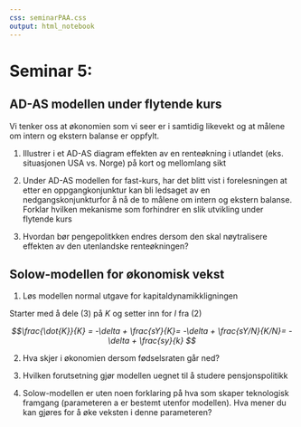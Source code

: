 ```yaml
---
css: seminarPAA.css
output: html_notebook
---
```


# Seminar 5:

## AD-AS modellen under flytende kurs

Vi tenker oss at økonomien som vi seer er i samtidig likevekt og at målene om intern og ekstern balanse er oppfylt.

1. Illustrer i et AD-AS diagram effekten av en renteøkning i utlandet (eks. situasjonen USA vs. Norge) på
kort og mellomlang sikt

2. Under AD-AS modellen for fast-kurs, har det blitt vist i forelesningen at etter en oppgangkonjunktur kan bli ledsaget av en nedgangskonjunkturfor å nå de to målene om intern og ekstern balanse. Forklar hvilken mekanisme som forhindrer en slik utvikling under flytende kurs

3. Hvordan bør pengepolitkken endres dersom den skal nøytralisere effekten av den utenlandske renteøkningen? 

## Solow-modellen for økonomisk vekst

1. Løs modellen normal utgave for kapitaldynamikkligningen

Starter med å dele $(3)$ på $K$ og setter inn for $I$ fra (2)

*$$\frac{\dot{K}}{K} = -\delta  + \frac{sY}{K}=  -\delta  + \frac{sY/N}{K/N}= -\delta  + \frac{sy}{k} $$*

2. Hva skjer i økonomien dersom fødselsraten går ned?

3. Hvilken forutsetning  gjør modellen uegnet til å studere pensjonspolitikk

4. Solow-modellen er uten noen forklaring på hva som skaper teknologisk framgang (parameteren a er bestemt utenfor modellen). Hva mener du kan gjøres for å øke veksten i denne parameteren?
